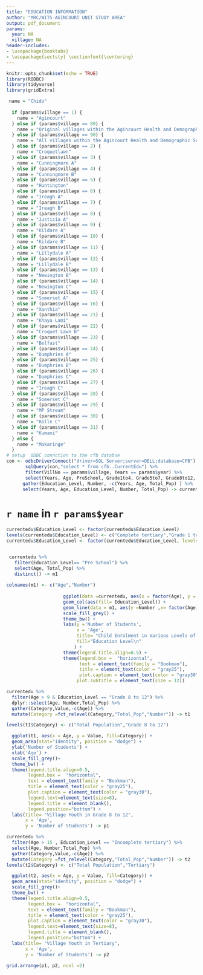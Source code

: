 ```yaml
---
title: "EDUCATION INFORMATION"
author: "MRC/WITS-AGINCOURT UNIT STUDY AREA"
output: pdf_document
params:
  year: NA
  village: NA
header-includes:
- \usepackage{booktabs}
- \usepackage{sectsty} \sectionfont{\centering}
---
```



```r
knitr::opts_chunk$set(echo = TRUE)
library(RODBC)
library(tidyverse)
library(gridExtra)

 name = "Chido"
 
  if (params$village == 1) {
    name = "Agincourt"
  } else if (params$village == 80) {
    name = "Original villages within the Agincourt Health and Demographic Surveillence Site "
  } else if (params$village == 90) {
    name = "All villages within the Agincourt Health and Demographic Surveillence Site"
  } else if (params$village == 2) {
    name = "Croquetlawn"
  } else if (params$village == 3) {
    name = "Cunningmore A"
  } else if (params$village == 4) {
    name = "Cunningmore B"
  } else if (params$village == 5) {
    name = "Huntington"
  } else if (params$village == 6) {
    name = "Ireagh A"
  } else if (params$village == 7) {
    name = "Ireagh B"
  } else if (params$village == 8) {
    name = "Justicia A"
  } else if (params$village == 9) {
    name = "Kildare A"
  } else if (params$village == 10) {
    name = "Kildare B"
  } else if (params$village == 11) {
    name = "Lillydale A"
  } else if (params$village == 12) {
    name = "Lillydale B"
  } else if (params$village == 13) {
    name = "Newington B"
  } else if (params$village == 14) {
    name = "Newington C"
  } else if (params$village == 15) {
    name = "Somerset A"
  } else if (params$village == 16) {
    name = "Xanthia"
  } else if (params$village == 21) {
    name = "Khaya Lami"
  } else if (params$village == 22) {
    name = "Croquet Lawn B"
  } else if (params$village == 23) {
    name = "Belfast"
  } else if (params$village == 24) {
    name = "Dumphries A"
  } else if (params$village == 25) {
    name = "Dumphries B"
  } else if (params$village == 26) {
    name = "Dumphries C"
  } else if (params$village == 27) {
    name = "Ireagh C"
  } else if (params$village == 28) {
    name = "Somerset C"
  } else if (params$village == 29) {
    name = "MP Stream"
  } else if (params$village == 30) {
    name = "Rolle C"
  } else if (params$village == 31) {
    name = "Kumani"
  } else {
    name = "Makaringe"
  }
# setup  ODBC connction to the cfb databse
con <- odbcDriverConnect("driver=SQL Server;server=DELL;database=CFB")
       sqlQuery(con,"select * from cfb..CurrentEdu") %>%
       filter(VillNo == params$village, Years == params$year) %>%
       select(Years, Age, PreSchool, Grade1to4, Grade5to7, Grade8to12, Incomplete_Tertiary, Complete_Tertiary, Total_Pop) %>%
      gather(Education_Level, Number, -c(Years, Age, Total_Pop) ) %>%
      select(Years, Age, Education_Level, Number, Total_Pop) -> currentedu
```


# `r name` in `r params$year`

```r
currentedu$Education_Level <- factor(currentedu$Education_Level)
levels(currentedu$Education_Level) <- c("Complete tertiary","Grade 1 to 4","Grade 5 to 7","Grade 8 to 12","Incomplete tertiary","Pre School")
currentedu$Education_Level <- factor(currentedu$Education_Level, levels = c("Pre School","Grade 1 to 4","Grade 5 to 7","Grade 8 to 12","Incomplete tertiary","Complete tertiary"))


 currentedu %>%
   filter(Education_Level== "Pre School") %>%
   select(Age, Total_Pop) %>%
   distinct() -> m1
 
colnames(m1) <- c("Age","Number")
 
                     ggplot(data =currentedu, aes(x = factor(Age), y = Number)) +
                     geom_col(aes(fill= Education_Level)) +
                     geom_line(data = m1, aes(y =Number ,x= factor(Age), group = 1)) +
                     scale_fill_grey() +
                     theme_bw() +
                     labs(y ='Number of Students',
                          x = 'Age',
                          title= "Child Enrolment in Various Levels of School by Age group 1-21",
                          fill="Education Level\n"
                         ) +
                     theme(legend.title.align=0.5) +
                     theme(legend.box =  "horizontal",
                           text = element_text(family = "Bookman"),
                           title = element_text(color = "gray25"),
                           plot.caption = element_text(color = "gray30"),
                          plot.subtitle = element_text(size = 12))
```

```r

currentedu %>%
  filter(Age > 9 & Education_Level == "Grade 8 to 12") %>%
  dplyr::select(Age, Number,Total_Pop) %>%
  gather(Category,Value,-c(Age)) %>%
  mutate(Category =fct_relevel(Category,"Total_Pop","Number")) -> t1

levels(t1$Category) <- c("Total Population","Grade 8 to 12")

  ggplot(t1, aes(x = Age, y = Value, fill=Category)) +
  geom_area(stat="identity", position = "dodge") +
  ylab('Number of Students') +
  xlab('Age') +
  scale_fill_grey()+
  theme_bw() +
  theme(legend.title.align=0.5,
        legend.box =  "horizontal",
        text = element_text(family = "Bookman"),
        title = element_text(color = "gray25"),
        plot.caption = element_text(color = "gray30"),
        legend.text=element_text(size=8),
        legend.title = element_blank(),
        legend.position="bottom") +
  labs(title= "Village Youth in Grade 8 to 12",
       x = 'Age',
       y = 'Number of Students') -> p1

currentedu %>%
  filter(Age > 15 , Education_Level == "Incomplete tertiary") %>%
  select(Age, Number,Total_Pop) %>%
  gather(Category,Value,-c(Age)) %>%
  mutate(Category =fct_relevel(Category,"Total_Pop","Number")) -> t2
levels(t2$Category) <- c("Total Population","Tertiary")

  ggplot(t2, aes(x = Age, y = Value, fill=Category)) +
  geom_area(stat="identity", position = "dodge") +
  scale_fill_grey()+
  theme_bw() +
  theme(legend.title.align=0.5,
        legend.box =  "horizontal",
        text = element_text(family = "Bookman"),
        title = element_text(color = "gray25"),
        plot.caption = element_text(color = "gray30"),
        legend.text=element_text(size=8),
        legend.title = element_blank(),
        legend.position="bottom") +
  labs(title= "Village Youth in Tertiary",
       x = 'Age',
       y = 'Number of Students') -> p2

grid.arrange(p1, p2, ncol =2)
```